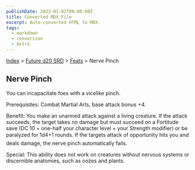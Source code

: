 ```yaml
---
publishDate: 2023-01-02T00:00:00Z
title: Converted MDX File
excerpt: Auto-converted HTML to MDX.
tags:
  - markdown
  - conversion
  - Astro
---
```






[Index](-index) > [Future d20 SRD](future-d20-srd-index) > [Feats](future-d20-srd-feats-index) > Nerve Pinch




## Nerve Pinch


You can incapacitate foes with a vicelike pinch.


Prerequisites: Combat Martial Arts, base attack bonus +4.


Benefit: You make an unarmed attack against a living creature. If the attack succeeds, the target takes no damage but must succeed on a Fortitude save (DC 10 + one-half your character level + your Strength modifier) or be paralyzed for 1d4+1 rounds. If the targets attack of opportunity hits you and deals damage, the nerve pinch automatically fails.


Special: This ability does not work on creatures without nervous systems or discernible anatomies, such as oozes and plants.



